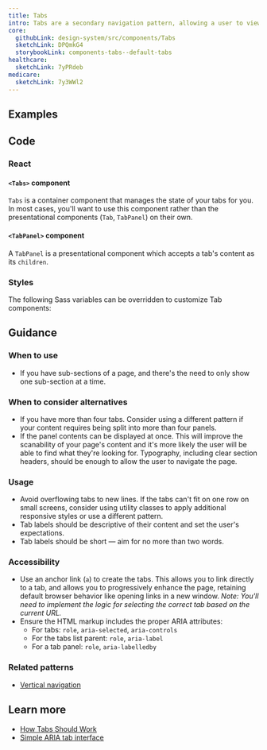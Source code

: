```yaml
---
title: Tabs
intro: Tabs are a secondary navigation pattern, allowing a user to view only the content they're interested in. They build upon a real world metaphor, and the selected state simulates a folder being physically in front of others in the group.
core:
  githubLink: design-system/src/components/Tabs
  sketchLink: DPQmkG4
  storybookLink: components-tabs--default-tabs
healthcare:
  sketchLink: 7yPRdeb
medicare:
  sketchLink: 7y3WWl2
---
```


## Examples

<StorybookExample
  componentName="tabs"
  storyId="components-tabs--default-tabs"
  minHeight={400}
/>

## Code

### React

#### `<Tabs>` component

`Tabs` is a container component that manages the state of your tabs for you. In most cases, you'll want to use this component rather than the presentational components (`Tab`, `TabPanel`) on their own.

<PropTable componentName="Tabs" />

#### `<TabPanel>` component

A `TabPanel` is a presentational component which accepts a tab's content as its `children`.

<PropTable componentName="TabPanel" />

### Styles

The following Sass variables can be overridden to customize Tab components:

<ComponentThemeOptions
  componentname="tabs"
/>

## Guidance

### When to use

- If you have sub-sections of a page, and there's the need to only show one sub-section at a time.

### When to consider alternatives

- If you have more than four tabs. Consider using a different pattern if your content requires being split into more than four panels.
- If the panel contents can be displayed at once. This will improve the scanability of your page's content and it's more likely the user will be able to find what they're looking for. Typography, including clear section headers, should be enough to allow the user to navigate the page.

### Usage

- Avoid overflowing tabs to new lines. If the tabs can't fit on one row on small screens, consider using utility classes to apply additional responsive styles or use a different pattern.
- Tab labels should be descriptive of their content and set the user's expectations.
- Tab labels should be short — aim for no more than two words.

### Accessibility

- Use an anchor link (`a`) to create the tabs. This allows you to link directly to a tab, and allows you to progressively enhance the page, retaining default browser behavior like opening links in a new window. _Note: You'll need to implement the logic for selecting the correct tab based on the current URL._
- Ensure the HTML markup includes the proper ARIA attributes:
  - For tabs: `role`, `aria-selected`, `aria-controls`
  - For the tabs list parent: `role`, `aria-label`
  - For a tab panel: `role`, `aria-labelledby`

### Related patterns

- [Vertical navigation](/components/vertical-nav/)

## Learn more

- [How Tabs Should Work](https://24ways.org/2015/how-tabs-should-work/)
- [Simple ARIA tab interface](http://heydonworks.com/practical_aria_examples/#tab-interface)
